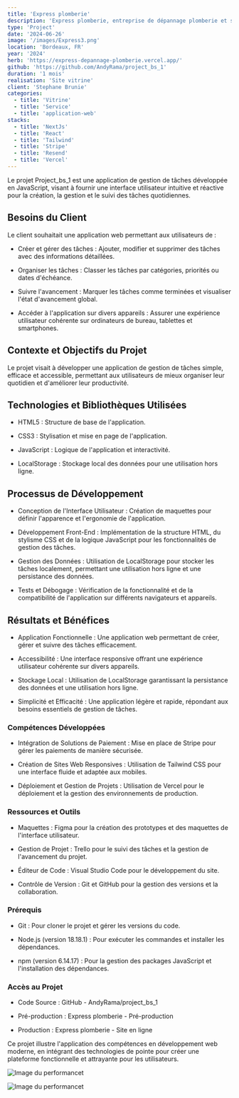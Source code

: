 ```yaml
---
title: 'Express plomberie'
description: 'Express plomberie, entreprise de dépannage plomberie et sanitaire sur Bordeaux'
type: 'Project'
date: '2024-06-26'
image: '/images/Express3.png'
location: 'Bordeaux, FR'
year: '2024'
herb: 'https://express-depannage-plomberie.vercel.app/'
github: 'https://github.com/AndyRama/project_bs_1'
duration: '1 mois'
realisation: 'Site vitrine'
client: 'Stephane Brunie'
categories:
  - title: 'Vitrine'
  - title: 'Service'
  - title: 'application-web'
stacks:
  - title: 'NextJs'
  - title: 'React'
  - title: 'Tailwind'
  - title: 'Stripe'
  - title: 'Resend'
  - title: 'Vercel'
---
```


Le projet Project_bs_1 est une application de gestion de tâches développée en JavaScript, visant à fournir une interface utilisateur intuitive et réactive pour la création, la gestion et le suivi des tâches quotidiennes.

## Besoins du Client

Le client souhaitait une application web permettant aux utilisateurs de :

  - Créer et gérer des tâches : Ajouter, modifier et supprimer des tâches avec des informations détaillées.

  - Organiser les tâches : Classer les tâches par catégories, priorités ou dates d'échéance.

  - Suivre l'avancement : Marquer les tâches comme terminées et visualiser l'état d'avancement global.

  - Accéder à l'application sur divers appareils : Assurer une expérience utilisateur cohérente sur ordinateurs de bureau, tablettes et smartphones.

## Contexte et Objectifs du Projet

Le projet visait à développer une application de gestion de tâches simple, efficace et accessible, permettant aux utilisateurs de mieux organiser leur
quotidien et d'améliorer leur productivité.

## Technologies et Bibliothèques Utilisées

  - HTML5 : Structure de base de l'application.

  - CSS3 : Stylisation et mise en page de l'application.

  - JavaScript : Logique de l'application et interactivité.

  - LocalStorage : Stockage local des données pour une utilisation hors ligne.

## Processus de Développement

  - Conception de l'Interface Utilisateur : Création de maquettes pour définir l'apparence et l'ergonomie de l'application.

  - Développement Front-End : Implémentation de la structure HTML, du stylisme CSS et de la logique JavaScript pour les fonctionnalités de gestion des tâches.

  - Gestion des Données : Utilisation de LocalStorage pour stocker les tâches localement, permettant une utilisation hors ligne et une persistance des données.

  - Tests et Débogage : Vérification de la fonctionnalité et de la compatibilité de l'application sur différents navigateurs et appareils.

## Résultats et Bénéfices

  - Application Fonctionnelle : Une application web permettant de créer, gérer et suivre des tâches efficacement.

  - Accessibilité : Une interface responsive offrant une expérience utilisateur cohérente sur divers appareils.

  - Stockage Local : Utilisation de LocalStorage garantissant la persistance des données et une utilisation hors ligne.

  - Simplicité et Efficacité : Une application légère et rapide, répondant aux besoins essentiels de gestion de tâches.

### Compétences Développées

  - Intégration de Solutions de Paiement : Mise en place de Stripe pour gérer les paiements de manière sécurisée.

  - Création de Sites Web Responsives : Utilisation de Tailwind CSS pour une interface fluide et adaptée aux mobiles.

  - Déploiement et Gestion de Projets : Utilisation de Vercel pour le déploiement et la gestion des environnements de production.

### Ressources et Outils

  - Maquettes : Figma pour la création des prototypes et des maquettes de l'interface utilisateur.

  - Gestion de Projet : Trello pour le suivi des tâches et la gestion de l'avancement du projet.

  - Éditeur de Code : Visual Studio Code pour le développement du site.

  - Contrôle de Version : Git et GitHub pour la gestion des versions et la collaboration.

### Prérequis
  - Git : Pour cloner le projet et gérer les versions du code.

  - Node.js (version 18.18.1) : Pour exécuter les commandes et installer les dépendances.

  - npm (version 6.14.17) : Pour la gestion des packages JavaScript et l'installation des dépendances.

### Accès au Projet
  - Code Source : GitHub - AndyRama/project_bs_1

  - Pré-production : Express plomberie - Pré-production

  - Production : Express plomberie - Site en ligne

Ce projet illustre l'application des compétences en développement web moderne, en intégrant des technologies
de pointe pour créer une plateforme fonctionnelle et attrayante pour les utilisateurs.
    
![Image du performancet](/images/LightHouse-Express.png)

![Image du performancet](/images/Emprunte-Express.png)
